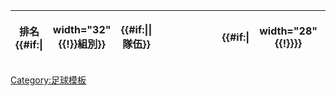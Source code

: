 {| class="wikitable {{#if:{{{sortable|}}}|sortable}}" style="text-align:center"
!width="32"|排名{{#if:{{{show_groups|}}}|!!width="32"{{!}}組別}}
!width="190"|{{#if:{{{template_name|}}}|{{tnavbar-header|隊伍|{{{template_name|}}}}}|隊伍}}
!width="32"|{{Abbr|賽|場數}}
!width="32"|{{Abbr|勝|勝出}}
!width="32"|{{Abbr|和|打和}}
!width="32"|{{Abbr|負|落敗}}
!width="32"|{{Abbr|得|入球}}
!width="32"|{{Abbr|失|失球}}
!width="32"|{{Abbr|差|得失球差}}{{#if:{{{ga|}}}|!!width="28"{{!}}{{Tooltip|均|場均入球}}}}
!width="32"|{{Abbr|分|積分}}<noinclude>
|}
{{template doc}}
[[Category:足球模板]]
</noinclude>